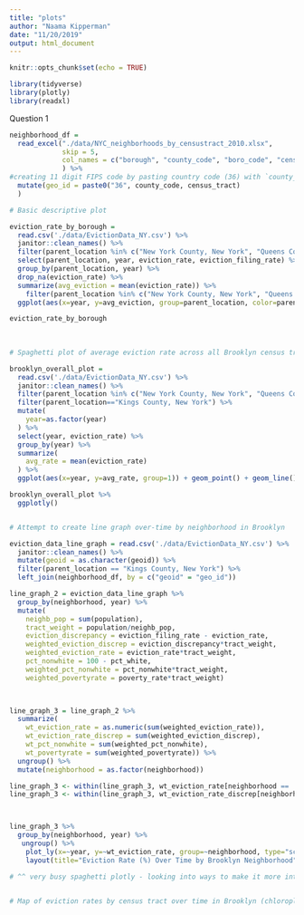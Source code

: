 ```yaml
---
title: "plots"
author: "Naama Kipperman"
date: "11/20/2019"
output: html_document
---
```


```r
knitr::opts_chunk$set(echo = TRUE)

library(tidyverse)
library(plotly)
library(readxl)
```

Question 1

```r
neighborhood_df = 
  read_excel("./data/NYC_neighborhoods_by_censustract_2010.xlsx", 
             skip = 5, 
             col_names = c("borough", "county_code", "boro_code", "census_tract", "PUMA", "nta_code", "neighborhood")
             ) %>% 
#creating 11 digit FIPS code by pasting country code (36) with `county_code` and `census_tract`
  mutate(geo_id = paste0("36", county_code, census_tract)
  )
```


```r

# Basic descriptive plot 

eviction_rate_by_borough =  
  read.csv('./data/EvictionData_NY.csv') %>% 
  janitor::clean_names() %>% 
  filter(parent_location %in% c("New York County, New York", "Queens County, New York", "Kings County, New York", "Bronx County, New York", "Richmond County, New York")) %>% 
  select(parent_location, year, eviction_rate, eviction_filing_rate) %>% 
  group_by(parent_location, year) %>% 
  drop_na(eviction_rate) %>% 
  summarize(avg_eviction = mean(eviction_rate)) %>% 
    filter(parent_location %in% c("New York County, New York", "Queens County, New York", "Kings County, New York", "Bronx County, New York", "Richmond County, New York")) %>% 
  ggplot(aes(x=year, y=avg_eviction, group=parent_location, color=parent_location)) + geom_point() + geom_line() + labs(x="Year", y="Average Borough-Wide Eviction Rate 2000-2016 ")

eviction_rate_by_borough
  
  
  
# Spaghetti plot of average eviction rate across all Brooklyn census tracts over time

brooklyn_overall_plot = 
  read.csv('./data/EvictionData_NY.csv') %>% 
  janitor::clean_names() %>% 
  filter(parent_location %in% c("New York County, New York", "Queens County, New York", "Kings County, New York", "Bronx County, New York", "Richmond County, New York")) %>% 
  filter(parent_location=="Kings County, New York") %>% 
  mutate(
    year=as.factor(year)
  ) %>% 
  select(year, eviction_rate) %>% 
  group_by(year) %>% 
  summarize(
    avg_rate = mean(eviction_rate)
  ) %>% 
  ggplot(aes(x=year, y=avg_rate, group=1)) + geom_point() + geom_line() + labs(x="Year", y="Overall Borough-wide Rate of Eviction (%)")

brooklyn_overall_plot %>% 
  ggplotly()


# Attempt to create line graph over-time by neighborhood in Brooklyn

eviction_data_line_graph = read.csv('./data/EvictionData_NY.csv') %>% 
  janitor::clean_names() %>% 
  mutate(geoid = as.character(geoid)) %>% 
  filter(parent_location == "Kings County, New York") %>% 
  left_join(neighborhood_df, by = c("geoid" = "geo_id"))

line_graph_2 = eviction_data_line_graph %>% 
  group_by(neighborhood, year) %>% 
  mutate(
    neighb_pop = sum(population),
    tract_weight = population/neighb_pop,
    eviction_discrepancy = eviction_filing_rate - eviction_rate,
    weighted_eviction_discrep = eviction_discrepancy*tract_weight,
    weighted_eviction_rate = eviction_rate*tract_weight,
    pct_nonwhite = 100 - pct_white,
    weighted_pct_nonwhite = pct_nonwhite*tract_weight,
    weighted_povertyrate = poverty_rate*tract_weight)
 


line_graph_3 = line_graph_2 %>% 
  summarize(
    wt_eviction_rate = as.numeric(sum(weighted_eviction_rate)),
    wt_eviction_rate_discrep = sum(weighted_eviction_discrep),
    wt_pct_nonwhite = sum(weighted_pct_nonwhite),
    wt_povertyrate = sum(weighted_povertyrate)) %>% 
  ungroup() %>% 
  mutate(neighborhood = as.factor(neighborhood))

line_graph_3 <- within(line_graph_3, wt_eviction_rate[neighborhood == 'park-cemetery-etc-Brooklyn'] <- NA)
line_graph_3 <- within(line_graph_3, wt_eviction_rate_discrep[neighborhood == 'park-cemetery-etc-Brooklyn'] <- NA)



line_graph_3 %>% 
  group_by(neighborhood, year) %>% 
   ungroup() %>% 
    plot_ly(x=~year, y=~wt_eviction_rate, group=~neighborhood, type="scatter", color=~neighborhood, mode="lines+markers") %>% 
    layout(title="Eviction Rate (%) Over Time by Brooklyn Neighborhood")

# ^^ very busy spaghetti plotly - looking into ways to make it more interactive and nice



```



```r

# Map of eviction rates by census tract over time in Brooklyn (chloropleth)


```

